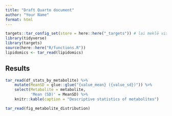 ```yaml
---
title: "Draft Quarto document"
author: "Your Name"
format: html
---
```


```r
targets::tar_config_set(store = here::here("_targets")) # lai meklē visu target folderī
library(tidyverse)
library(targets)
source(here::here("R/functions.R"))
lipidomics <- tar_read(lipidomics)
```

## Results

```r
tar_read(df_stats_by_metabolite) %>% 
    mutate(MeanSD = glue::glue("{value_mean} ({value_sd})")) %>% 
    select(Metabolite = metabolite,
           'Mean (SD)' = MeanSD) %>% 
    knitr::kable(caption = "Descriptive statistics of metabolites")
```

```r
tar_read(fig_metabolite_distribution)
```
